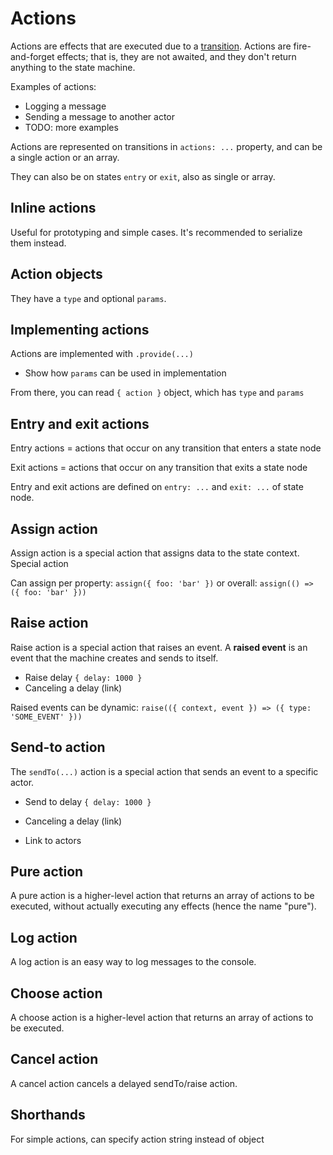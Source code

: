 # Actions

<!-- TODO: add link below -->

Actions are effects that are executed due to a [transition](#). Actions are fire-and-forget effects; that is, they are not awaited, and they don't return anything to the state machine.

Examples of actions:

- Logging a message
- Sending a message to another actor
- TODO: more examples

Actions are represented on transitions in `actions: ...` property, and can be a single action or an array.

They can also be on states `entry` or `exit`, also as single or array.

<!-- TODO: simple example -->

## Inline actions

Useful for prototyping and simple cases. It's recommended to serialize them instead.

<!-- TODO: `{ actions: () => { ... } } -->

## Action objects

They have a `type` and optional `params`.

<!-- TODO: parameterized action -->

## Implementing actions

Actions are implemented with `.provide(...)`

<!-- TODO: `.provide({ actions })` -->

- Show how `params` can be used in implementation

From there, you can read `{ action }` object, which has `type` and `params`

## Entry and exit actions

Entry actions = actions that occur on any transition that enters a state node

<!-- TODO: illustation -->

Exit actions = actions that occur on any transition that exits a state node

<!-- TODO: illustration -->

Entry and exit actions are defined on `entry: ...` and `exit: ...` of state node.

<!-- TODO: example -->

## Assign action

Assign action is a special action that assigns data to the state context. Special action

Can assign per property: `assign({ foo: 'bar' })` or overall: `assign(() => ({ foo: 'bar' }))`

<!-- TODO: example -->

## Raise action

Raise action is a special action that raises an event. A **raised event** is an event that the machine creates and sends to itself.

<!-- TODO: example -->

- Raise delay `{ delay: 1000 }`
- Canceling a delay (link)

Raised events can be dynamic: `raise(({ context, event }) => ({ type: 'SOME_EVENT' }))`

## Send-to action

The `sendTo(...)` action is a special action that sends an event to a specific actor.

<!-- TODO: example -->

- Send to delay `{ delay: 1000 }`
- Canceling a delay (link)

- Link to actors

## Pure action

A pure action is a higher-level action that returns an array of actions to be executed, without actually executing any effects (hence the name "pure").

<!-- TODO: example -->

## Log action

A log action is an easy way to log messages to the console.

<!-- TODO: example -->

## Choose action

A choose action is a higher-level action that returns an array of actions to be executed.

<!-- TODO: example -->

## Cancel action

A cancel action cancels a delayed sendTo/raise action.

## Shorthands

For simple actions, can specify action string instead of object
